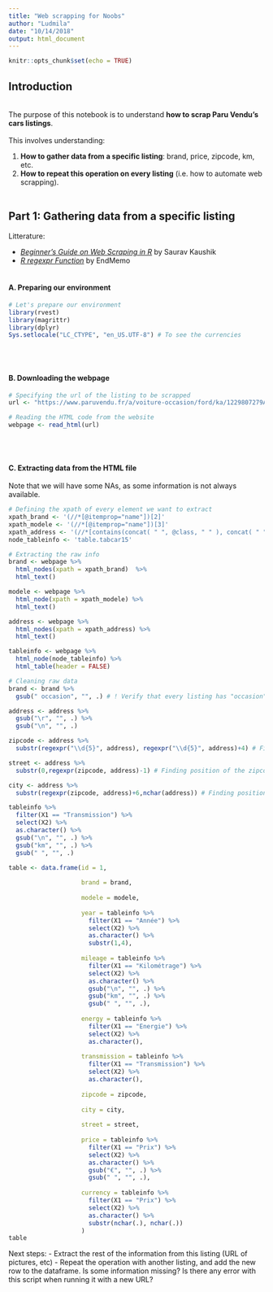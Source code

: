 ```yaml
---
title: "Web scrapping for Noobs"
author: "Ludmila"
date: "10/14/2018"
output: html_document
---
```


```r
knitr::opts_chunk$set(echo = TRUE)
```

## Introduction
<br>
The purpose of this notebook is to understand <b>how to scrap Paru Vendu's cars listings</b>.<br>
<br>
This involves understanding:<br>

1. **How to gather data from a specific listing**: brand, price, zipcode, km, etc.<br>
2. **How to repeat this operation on every listing** (i.e. how to automate web scrapping).
<br>
<br>

## Part 1: Gathering data from a specific listing
Litterature:<br>

* <a href= "https://www.analyticsvidhya.com/blog/2017/03/beginners-guide-on-web-scraping-in-r-using-rvest-with-hands-on-knowledge/">_Beginner’s Guide on Web Scraping in R_</a> by Saurav Kaushik 
* <a href= "http://www.endmemo.com/program/R/regexpr.php">_R regexpr Function_</a> by EndMemo 
<br>
<br>

#### A. Preparing our environment

```r
# Let's prepare our environment
library(rvest)
library(magrittr)
library(dplyr)
Sys.setlocale("LC_CTYPE", "en_US.UTF-8") # To see the currencies
```
<br>
<br>

#### B. Downloading the webpage

```r
# Specifying the url of the listing to be scrapped
url <- "https://www.paruvendu.fr/a/voiture-occasion/ford/ka/1229807279A1KVVOFOKA"

# Reading the HTML code from the website
webpage <- read_html(url)
```
<br>
<br>

#### C. Extracting data from the HTML file

Note that we will have some NAs, as some information is not always available.

```r
# Defining the xpath of every element we want to extract
xpath_brand <- '(//*[@itemprop="name"])[2]'
xpath_modele <- '(//*[@itemprop="name"])[3]'
xpath_address <- '(//*[contains(concat( " ", @class, " " ), concat( " ", "parttel_coordagence", " " ))])[2]'
node_tableinfo <- 'table.tabcar15'
```


```r
# Extracting the raw info
brand <- webpage %>% 
  html_nodes(xpath = xpath_brand)  %>% 
  html_text()

modele <- webpage %>% 
  html_node(xpath = xpath_modele) %>% 
  html_text()

address <- webpage %>% 
  html_nodes(xpath = xpath_address) %>% 
  html_text()

tableinfo <- webpage %>%
  html_node(node_tableinfo) %>%
  html_table(header = FALSE)
```

```r
# Cleaning raw data
brand <- brand %>%
  gsub(" occasion", "", .) # ! Verify that every listing has "occasion" (not "new" for instance)

address <- address %>%
  gsub("\r", "", .) %>% 
  gsub("\n", "", .)

zipcode <- address %>% 
  substr(regexpr("\\d{5}", address), regexpr("\\d{5}", address)+4) # Finding position of the five-digit number in the string (i.e. of the zipcode) and extracting it

street <- address %>% 
  substr(0,regexpr(zipcode, address)-1) # Finding position of the zipcode, and extracting everything that is *before*

city <- address %>% 
  substr(regexpr(zipcode, address)+6,nchar(address)) # Finding position of the zipcode, and extracting everything that is *after*

tableinfo %>% 
  filter(X1 == "Transmission") %>% 
  select(X2) %>% 
  as.character() %>% 
  gsub("\n", "", .) %>% 
  gsub("km", "", .) %>% 
  gsub(" ", "", .)
```


```r
table <- data.frame(id = 1, 
                    
                    brand = brand,
                    
                    modele = modele,
                    
                    year = tableinfo %>% 
                      filter(X1 == "Année") %>% 
                      select(X2) %>% 
                      as.character() %>% 
                      substr(1,4),
                    
                    mileage = tableinfo %>% 
                      filter(X1 == "Kilométrage") %>% 
                      select(X2) %>% 
                      as.character() %>% 
                      gsub("\n", "", .) %>% 
                      gsub("km", "", .) %>% 
                      gsub(" ", "", .),
                    
                    energy = tableinfo %>% 
                      filter(X1 == "Energie") %>% 
                      select(X2) %>% 
                      as.character(),
                    
                    transmission = tableinfo %>% 
                      filter(X1 == "Transmission") %>% 
                      select(X2) %>% 
                      as.character(),
                    
                    zipcode = zipcode,
                    
                    city = city,
                    
                    street = street,
                    
                    price = tableinfo %>% 
                      filter(X1 == "Prix") %>% 
                      select(X2) %>% 
                      as.character() %>% 
                      gsub("€", "", .) %>% 
                      gsub(" ", "", .),
                    
                    currency = tableinfo %>% 
                      filter(X1 == "Prix") %>% 
                      select(X2) %>% 
                      as.character() %>% 
                      substr(nchar(.), nchar(.))
                    )
table
```

Next steps:
- Extract the rest of the information from this listing (URL of pictures, etc)
- Repeat the operation with another listing, and add the new row to the dataframe. Is some information missing? Is there any error with this script when running it with a new URL?